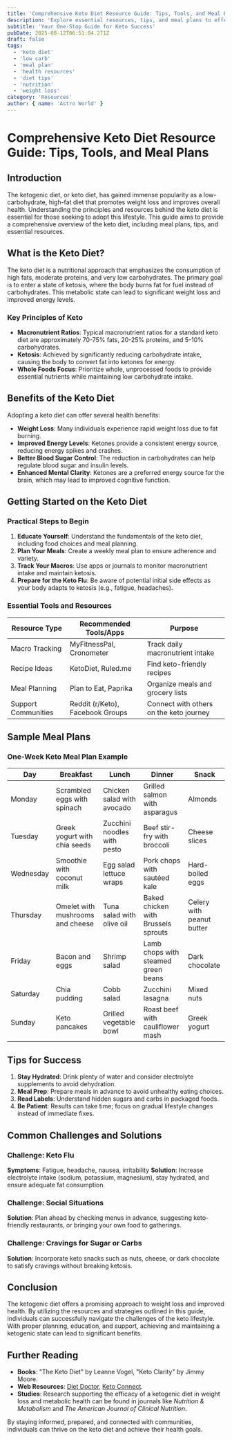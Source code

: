 ```yaml
---
title: 'Comprehensive Keto Diet Resource Guide: Tips, Tools, and Meal Plans'
description: 'Explore essential resources, tips, and meal plans to effectively navigate the keto diet for optimal health and weight loss.'
subtitle: 'Your One-Stop Guide for Keto Success'
pubDate: 2025-08-12T06:51:04.271Z
draft: false
tags:
  - 'keto diet'
  - 'low carb'
  - 'meal plan'
  - 'health resources'
  - 'diet tips'
  - 'nutrition'
  - 'weight loss'
category: 'Resources'
author: { name: 'Astro World' }
---
```


# Comprehensive Keto Diet Resource Guide: Tips, Tools, and Meal Plans

## Introduction
The ketogenic diet, or keto diet, has gained immense popularity as a low-carbohydrate, high-fat diet that promotes weight loss and improves overall health. Understanding the principles and resources behind the keto diet is essential for those seeking to adopt this lifestyle. This guide aims to provide a comprehensive overview of the keto diet, including meal plans, tips, and essential resources.

## What is the Keto Diet?
The keto diet is a nutritional approach that emphasizes the consumption of high fats, moderate proteins, and very low carbohydrates. The primary goal is to enter a state of ketosis, where the body burns fat for fuel instead of carbohydrates. This metabolic state can lead to significant weight loss and improved energy levels.

### Key Principles of Keto
- **Macronutrient Ratios**: Typical macronutrient ratios for a standard keto diet are approximately 70-75% fats, 20-25% proteins, and 5-10% carbohydrates.
- **Ketosis**: Achieved by significantly reducing carbohydrate intake, causing the body to convert fat into ketones for energy.
- **Whole Foods Focus**: Prioritize whole, unprocessed foods to provide essential nutrients while maintaining low carbohydrate intake.

## Benefits of the Keto Diet
Adopting a keto diet can offer several health benefits:
- **Weight Loss**: Many individuals experience rapid weight loss due to fat burning.
- **Improved Energy Levels**: Ketones provide a consistent energy source, reducing energy spikes and crashes.
- **Better Blood Sugar Control**: The reduction in carbohydrates can help regulate blood sugar and insulin levels.
- **Enhanced Mental Clarity**: Ketones are a preferred energy source for the brain, which may lead to improved cognitive function.

## Getting Started on the Keto Diet
### Practical Steps to Begin
1. **Educate Yourself**: Understand the fundamentals of the keto diet, including food choices and meal planning.
2. **Plan Your Meals**: Create a weekly meal plan to ensure adherence and variety.
3. **Track Your Macros**: Use apps or journals to monitor macronutrient intake and maintain ketosis.
4. **Prepare for the Keto Flu**: Be aware of potential initial side effects as your body adapts to ketosis (e.g., fatigue, headaches).

### Essential Tools and Resources
| Resource Type            | Recommended Tools/Apps             | Purpose                                           |
|--------------------------|------------------------------------|---------------------------------------------------|
| Macro Tracking           | MyFitnessPal, Cronometer          | Track daily macronutrient intake                   |
| Recipe Ideas             | KetoDiet, Ruled.me                | Find keto-friendly recipes                         |
| Meal Planning            | Plan to Eat, Paprika              | Organize meals and grocery lists                   |
| Support Communities      | Reddit (r/Keto), Facebook Groups  | Connect with others on the keto journey            |

## Sample Meal Plans
### One-Week Keto Meal Plan Example
| Day       | Breakfast                     | Lunch                        | Dinner                        | Snack                 |
|-----------|-------------------------------|------------------------------|-------------------------------|-----------------------|
| Monday    | Scrambled eggs with spinach   | Chicken salad with avocado   | Grilled salmon with asparagus | Almonds               |
| Tuesday   | Greek yogurt with chia seeds   | Zucchini noodles with pesto  | Beef stir-fry with broccoli   | Cheese slices         |
| Wednesday | Smoothie with coconut milk     | Egg salad lettuce wraps      | Pork chops with sautéed kale  | Hard-boiled eggs      |
| Thursday  | Omelet with mushrooms and cheese| Tuna salad with olive oil    | Baked chicken with Brussels sprouts | Celery with peanut butter |
| Friday    | Bacon and eggs                 | Shrimp salad                 | Lamb chops with steamed green beans | Dark chocolate      |
| Saturday  | Chia pudding                   | Cobb salad                   | Zucchini lasagna            | Mixed nuts            |
| Sunday    | Keto pancakes                  | Grilled vegetable bowl       | Roast beef with cauliflower mash | Greek yogurt         |

## Tips for Success
1. **Stay Hydrated**: Drink plenty of water and consider electrolyte supplements to avoid dehydration.
2. **Meal Prep**: Prepare meals in advance to avoid unhealthy eating choices.
3. **Read Labels**: Understand hidden sugars and carbs in packaged foods.
4. **Be Patient**: Results can take time; focus on gradual lifestyle changes instead of immediate fixes.

## Common Challenges and Solutions
### Challenge: Keto Flu
**Symptoms**: Fatigue, headache, nausea, irritability
**Solution**: Increase electrolyte intake (sodium, potassium, magnesium), stay hydrated, and ensure adequate fat consumption.

### Challenge: Social Situations
**Solution**: Plan ahead by checking menus in advance, suggesting keto-friendly restaurants, or bringing your own food to gatherings.

### Challenge: Cravings for Sugar or Carbs
**Solution**: Incorporate keto snacks such as nuts, cheese, or dark chocolate to satisfy cravings without breaking ketosis.

## Conclusion
The ketogenic diet offers a promising approach to weight loss and improved health. By utilizing the resources and strategies outlined in this guide, individuals can successfully navigate the challenges of the keto lifestyle. With proper planning, education, and support, achieving and maintaining a ketogenic state can lead to significant benefits.

## Further Reading
- **Books**: "The Keto Diet" by Leanne Vogel, "Keto Clarity" by Jimmy Moore.
- **Web Resources**: [Diet Doctor](https://www.dietdoctor.com), [Keto Connect](https://www.ketoconnect.net).
- **Studies**: Research supporting the efficacy of a ketogenic diet in weight loss and metabolic health can be found in journals like *Nutrition & Metabolism* and *The American Journal of Clinical Nutrition*.

By staying informed, prepared, and connected with communities, individuals can thrive on the keto diet and achieve their health goals.
